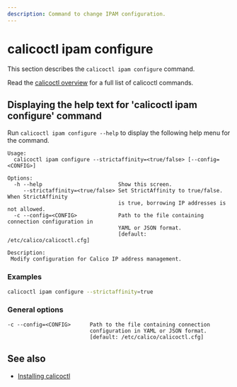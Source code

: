 ```yaml
---
description: Command to change IPAM configuration.
---
```



# calicoctl ipam configure

This section describes the `calicoctl ipam configure` command.

Read the [calicoctl overview](../overview.mdx) for a full list of calicoctl commands.

## Displaying the help text for 'calicoctl ipam configure' command

Run `calicoctl ipam configure --help` to display the following help menu for the
command.

```
Usage:
  calicoctl ipam configure --strictaffinity=<true/false> [--config=<CONFIG>]

Options:
  -h --help                        Show this screen.
     --strictaffinity=<true/false> Set StrictAffinity to true/false. When StrictAffinity
                                   is true, borrowing IP addresses is not allowed.
  -c --config=<CONFIG>             Path to the file containing connection configuration in
                                   YAML or JSON format.
                                   [default: /etc/calico/calicoctl.cfg]

Description:
 Modify configuration for Calico IP address management.
```

### Examples

```bash
calicoctl ipam configure --strictaffinity=true
```

### General options

```
-c --config=<CONFIG>      Path to the file containing connection
                          configuration in YAML or JSON format.
                          [default: /etc/calico/calicoctl.cfg]
```

## See also

- [Installing calicoctl](../../../../operations/clis/calicoctl/install.mdx)
